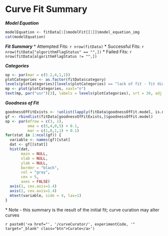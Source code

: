 Curve Fit Summary
========================================================

***Model Equation***

```r
modelEquation <- fitData[1]$modelFit[[1]]$model_equation_img
cat(modelEquation)
```

***Fit Summary***
* Attempted Fits: `r nrow(fitData)`
* Successful Fits: `r nrow(fitData["algorithmFlagStatus" == "",])`
* Failed Fits: `r nrow(fitData[algorithmFlagStatus != "",])`

***Categories***

```r
op <- par(mar = c(5.2,4,1,1))
plotCategories <- as.factor(fitData$category)
levels(plotCategories)[levels(plotCategories) == "lack of fit - fit did not converge"] <- "lack of fit"
mp <- plot(plotCategories, xaxt="n")
text(mp, par("usr")[3], labels = levels(plotCategories), srt = 30, adj = c(1,1.1), xpd = TRUE, cex=1.1)
```

***Goodness of Fit***

```r
goodnessOfFitExists <- !unlist(lapply(fitData$goodnessOfFit.model, is.null))
gf <- rbindlist(fitData[goodnessOfFitExists,]$goodnessOfFit.model)
op <- par(mfrow = c(3, 1),
          oma = c(5,4,0,5) + 0.1,
          mar = c(1,0,1,1) + 0.1)
for(stat in 1:ncol(gf)) {
  variable <- names(gf)[stat]
  dat <- gf[[stat]]
  hist(dat, 
       main = NULL,
       xlab = NULL,
       ylab = NULL,
       border = "black",
       col = "gray",
       cex = 5,
       axes = FALSE)
  axis(1, cex.axis=1.4)
  axis(2, cex.axis=1.4)
  mtext(variable, side = 4, las=1)
}
```

\* Note - this summary is the result of the initial fit; curve curation may alter curves

`r paste0('<a href="', '/curveCurator/', experimentCode, '" target="_blank" class="btn">Curate</a>')`

